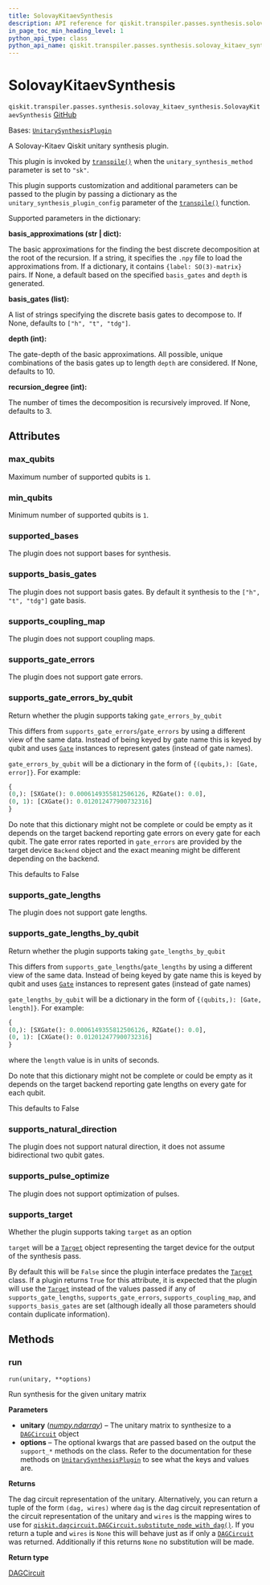 ```yaml
---
title: SolovayKitaevSynthesis
description: API reference for qiskit.transpiler.passes.synthesis.solovay_kitaev_synthesis.SolovayKitaevSynthesis
in_page_toc_min_heading_level: 1
python_api_type: class
python_api_name: qiskit.transpiler.passes.synthesis.solovay_kitaev_synthesis.SolovayKitaevSynthesis
---
```


# SolovayKitaevSynthesis

<span id="qiskit.transpiler.passes.synthesis.solovay_kitaev_synthesis.SolovayKitaevSynthesis" />

`qiskit.transpiler.passes.synthesis.solovay_kitaev_synthesis.SolovayKitaevSynthesis` [GitHub](https://github.com/qiskit/qiskit/tree/stable/1.0/qiskit/transpiler/passes/synthesis/solovay_kitaev_synthesis.py "view source code")

Bases: [`UnitarySynthesisPlugin`](qiskit.transpiler.passes.synthesis.plugin.UnitarySynthesisPlugin "qiskit.transpiler.passes.synthesis.plugin.UnitarySynthesisPlugin")

A Solovay-Kitaev Qiskit unitary synthesis plugin.

This plugin is invoked by [`transpile()`](compiler#qiskit.compiler.transpile "qiskit.compiler.transpile") when the `unitary_synthesis_method` parameter is set to `"sk"`.

This plugin supports customization and additional parameters can be passed to the plugin by passing a dictionary as the `unitary_synthesis_plugin_config` parameter of the [`transpile()`](compiler#qiskit.compiler.transpile "qiskit.compiler.transpile") function.

Supported parameters in the dictionary:

**basis\_approximations (str | dict):**

The basic approximations for the finding the best discrete decomposition at the root of the recursion. If a string, it specifies the `.npy` file to load the approximations from. If a dictionary, it contains `{label: SO(3)-matrix}` pairs. If None, a default based on the specified `basis_gates` and `depth` is generated.

**basis\_gates (list):**

A list of strings specifying the discrete basis gates to decompose to. If None, defaults to `["h", "t", "tdg"]`.

**depth (int):**

The gate-depth of the basic approximations. All possible, unique combinations of the basis gates up to length `depth` are considered. If None, defaults to 10.

**recursion\_degree (int):**

The number of times the decomposition is recursively improved. If None, defaults to 3.

## Attributes

<span id="qiskit.transpiler.passes.synthesis.solovay_kitaev_synthesis.SolovayKitaevSynthesis.max_qubits" />

### max\_qubits

Maximum number of supported qubits is `1`.

<span id="qiskit.transpiler.passes.synthesis.solovay_kitaev_synthesis.SolovayKitaevSynthesis.min_qubits" />

### min\_qubits

Minimum number of supported qubits is `1`.

<span id="qiskit.transpiler.passes.synthesis.solovay_kitaev_synthesis.SolovayKitaevSynthesis.supported_bases" />

### supported\_bases

The plugin does not support bases for synthesis.

<span id="qiskit.transpiler.passes.synthesis.solovay_kitaev_synthesis.SolovayKitaevSynthesis.supports_basis_gates" />

### supports\_basis\_gates

The plugin does not support basis gates. By default it synthesis to the `["h", "t", "tdg"]` gate basis.

<span id="qiskit.transpiler.passes.synthesis.solovay_kitaev_synthesis.SolovayKitaevSynthesis.supports_coupling_map" />

### supports\_coupling\_map

The plugin does not support coupling maps.

<span id="qiskit.transpiler.passes.synthesis.solovay_kitaev_synthesis.SolovayKitaevSynthesis.supports_gate_errors" />

### supports\_gate\_errors

The plugin does not support gate errors.

<span id="qiskit.transpiler.passes.synthesis.solovay_kitaev_synthesis.SolovayKitaevSynthesis.supports_gate_errors_by_qubit" />

### supports\_gate\_errors\_by\_qubit

Return whether the plugin supports taking `gate_errors_by_qubit`

This differs from `supports_gate_errors`/`gate_errors` by using a different view of the same data. Instead of being keyed by gate name this is keyed by qubit and uses [`Gate`](qiskit.circuit.Gate "qiskit.circuit.Gate") instances to represent gates (instead of gate names).

`gate_errors_by_qubit` will be a dictionary in the form of `{(qubits,): [Gate, error]}`. For example:

```python
{
(0,): [SXGate(): 0.0006149355812506126, RZGate(): 0.0],
(0, 1): [CXGate(): 0.012012477900732316]
}
```

Do note that this dictionary might not be complete or could be empty as it depends on the target backend reporting gate errors on every gate for each qubit. The gate error rates reported in `gate_errors` are provided by the target device `Backend` object and the exact meaning might be different depending on the backend.

This defaults to False

<span id="qiskit.transpiler.passes.synthesis.solovay_kitaev_synthesis.SolovayKitaevSynthesis.supports_gate_lengths" />

### supports\_gate\_lengths

The plugin does not support gate lengths.

<span id="qiskit.transpiler.passes.synthesis.solovay_kitaev_synthesis.SolovayKitaevSynthesis.supports_gate_lengths_by_qubit" />

### supports\_gate\_lengths\_by\_qubit

Return whether the plugin supports taking `gate_lengths_by_qubit`

This differs from `supports_gate_lengths`/`gate_lengths` by using a different view of the same data. Instead of being keyed by gate name this is keyed by qubit and uses [`Gate`](qiskit.circuit.Gate "qiskit.circuit.Gate") instances to represent gates (instead of gate names)

`gate_lengths_by_qubit` will be a dictionary in the form of `{(qubits,): [Gate, length]}`. For example:

```python
{
(0,): [SXGate(): 0.0006149355812506126, RZGate(): 0.0],
(0, 1): [CXGate(): 0.012012477900732316]
}
```

where the `length` value is in units of seconds.

Do note that this dictionary might not be complete or could be empty as it depends on the target backend reporting gate lengths on every gate for each qubit.

This defaults to False

<span id="qiskit.transpiler.passes.synthesis.solovay_kitaev_synthesis.SolovayKitaevSynthesis.supports_natural_direction" />

### supports\_natural\_direction

The plugin does not support natural direction, it does not assume bidirectional two qubit gates.

<span id="qiskit.transpiler.passes.synthesis.solovay_kitaev_synthesis.SolovayKitaevSynthesis.supports_pulse_optimize" />

### supports\_pulse\_optimize

The plugin does not support optimization of pulses.

<span id="qiskit.transpiler.passes.synthesis.solovay_kitaev_synthesis.SolovayKitaevSynthesis.supports_target" />

### supports\_target

Whether the plugin supports taking `target` as an option

`target` will be a [`Target`](qiskit.transpiler.Target "qiskit.transpiler.Target") object representing the target device for the output of the synthesis pass.

By default this will be `False` since the plugin interface predates the [`Target`](qiskit.transpiler.Target "qiskit.transpiler.Target") class. If a plugin returns `True` for this attribute, it is expected that the plugin will use the [`Target`](qiskit.transpiler.Target "qiskit.transpiler.Target") instead of the values passed if any of `supports_gate_lengths`, `supports_gate_errors`, `supports_coupling_map`, and `supports_basis_gates` are set (although ideally all those parameters should contain duplicate information).

## Methods

### run

<span id="qiskit.transpiler.passes.synthesis.solovay_kitaev_synthesis.SolovayKitaevSynthesis.run" />

`run(unitary, **options)`

Run synthesis for the given unitary matrix

**Parameters**

*   **unitary** ([*numpy.ndarray*](https://numpy.org/doc/stable/reference/generated/numpy.ndarray.html#numpy.ndarray "(in NumPy v1.26)")) – The unitary matrix to synthesize to a [`DAGCircuit`](qiskit.dagcircuit.DAGCircuit "qiskit.dagcircuit.DAGCircuit") object
*   **options** – The optional kwargs that are passed based on the output the `support_*` methods on the class. Refer to the documentation for these methods on [`UnitarySynthesisPlugin`](qiskit.transpiler.passes.synthesis.plugin.UnitarySynthesisPlugin "qiskit.transpiler.passes.synthesis.plugin.UnitarySynthesisPlugin") to see what the keys and values are.

**Returns**

The dag circuit representation of the unitary. Alternatively, you can return a tuple of the form `(dag, wires)` where `dag` is the dag circuit representation of the circuit representation of the unitary and `wires` is the mapping wires to use for [`qiskit.dagcircuit.DAGCircuit.substitute_node_with_dag()`](qiskit.dagcircuit.DAGCircuit#substitute_node_with_dag "qiskit.dagcircuit.DAGCircuit.substitute_node_with_dag"). If you return a tuple and `wires` is `None` this will behave just as if only a [`DAGCircuit`](qiskit.dagcircuit.DAGCircuit "qiskit.dagcircuit.DAGCircuit") was returned. Additionally if this returns `None` no substitution will be made.

**Return type**

[DAGCircuit](qiskit.dagcircuit.DAGCircuit "qiskit.dagcircuit.DAGCircuit")

